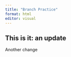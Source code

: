 ```yaml
---
title: "Branch Practice"
format: html
editor: visual
---
```


## This is it: an update

Another change
